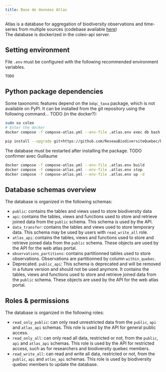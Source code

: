 ```yaml
---
title: Base de données Atlas
---
```


Atlas is a database for aggregation of biodiversity observations and time-series from multiple sources (codebase available [here](https://github.com/BiodiversiteQuebec/atlas-db))<br>
The database is dockerized in the coleo-api server.

## Setting environment

File `.env` must be configured with the following recommended environment variables.

```
TODO
```

## Python package dependencies

Some taxonomic features depend on the `bdqc_taxa` package, which is not available on PyPI. It can be installed from the git repository using the following command... TODO (in the docker?):

```bash
sudo su coleo
# Enter the docker
docker compose -f compose-atlas.yml --env-file .atlas.env exec db bash

pip install --upgrade git+https://github.com/ReseauBiodiversiteQuebec/bdqc_taxa#egg=bdqc_taxa
```

The database must be restarted after installing the package.
TODO confirmer avec Guillaume
```bash
docker compose -f compose-atlas.yml --env-file .atlas.env build
docker compose -f compose-atlas.yml --env-file .atlas.env stop
docker compose -f compose-atlas.yml --env-file .atlas.env up -d
```

## Database schemas overview

The database is organized in the following schemas:

*  `public`: contains the tables and views used to store biodiversity data
*  `api`: contains the tables, views and functions used to store and retrieve joined data from the `public` schema. This schema is used by the API.
* `data_transfer`: contains the tables and views used to store temporary data. This schema may be used by users with `read_write_all` role.
* `atlas_api`: contains the tables, views and functions used to store and retrieve joined data from the `public` schema. These objects are used by the API for the web atlas portal.
* `observations_partitions`: contains partitionned tables used to store observations. Observations are partitionned by column `within_quebec`.
* Deprecated. `public_api`: This schema is deprecated and will be removed in a future version and should not be used anymore. It contains the tables, views and functions used to store and retrieve joined data from the `public` schema. These objects are used by the API for the web atlas portal.

## Roles & permissions

The database is organized in the following roles:

- `read_only_public`: can only read unrestricted data from the `public`, `api` and `atlas_api` schemas. This role is used by the API for general public access.
- `read_only_all`: can only read all data, restricted or not, from the `public`, `api` and `atlas_api` schemas. This role is used by the API for restricted access, such as for researchers and biodiversity quebec members.
- `read_write_all`: can read and write all data, restricted or not, from the `public`, `api` and `atlas_api` schemas. This role is used by biodiversity quebec members to update the database.
